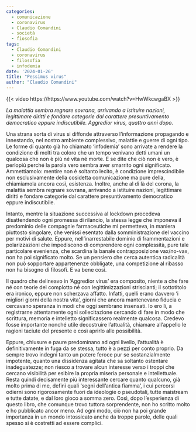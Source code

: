 ```yaml
---
categories:
  - comunicazione
  - coronavirus
  - Claudio Comandini
  - società
  - fiosofia
tags:
  - Claudio Comandini
  - coronavirus
  - filosofia
  - infodemia
date: '2024-01-26'
title: "Pessimus virus"
author: "Claudio Comandini"
---
```


{{< video https://https://www.youtube.com/watch?v=HwWkcwgaBX >}}

*La malattia sembra regnare sovrana, arrivando a istituire nazioni, legittimare diritti e fondare categorie dal carattere presuntivamento democratico eppure indiscutibile. Aggredior virus, quattro anni dopo.*

Una strana sorta di virus si diffonde attraverso l'informazione propagando e innestando, nel nostro ambiente complessivo, malattie e guerre di ogni tipo. Le forme di quanto già ho chiamato 'infodemia' sono arrivate a rendere la condizione di molti tra coloro che un tempo venivano detti umani un qualcosa che non è più né vita né morte. E se dite che ciò non è vero, è perlopiù perché la parola vero sembra aver smarrito ogni significato. Ammettiamolo: mentire non è soltanto lecito, è condizione imprescindibile non esclusivamente della cosidetta comunicazione ma pure della, chiamiamola ancora così, esistenza. Inoltre, anche al di là del corona, la malattia sembra regnare sovrana, arrivando a istituire nazioni, legittimare diritti e fondare categorie dal carattere presuntivamento democratico eppure indiscutibile.

Intanto, mentre la situazione successiva al lockdown procedeva disattendendo ogni promessa di rilancio, la stessa legge che imponeva il predominio delle compagnie farmaceutiche mi permetteva, in maniera piuttosto singolare, che venissi esentato dalla somministrazione del vaccino per motivi di salute. Eppure, nell'inarrestabile dominio di frammentazioni e polarizzazioni che impediscono di comprendere ogni complessità, pure tale particolare evenienza, che scardina la banale contrapposizione vax/no-vax, non ha poi significato molto. Se un pensiero che cerca autentica radicalità non può sopportare appartenenze obbligate, una competizione al ribasso non ha bisogno di filosofi. E va bene così.

Il quadro che delineavo in 'Aggredior virus' era composito, niente a che fare né con teorie del complotto né con legittimizzazioni striscianti; il sottotitolo era ironico, eppure non scherzava affatto. Infatti, quelli erano davvero 'i migliori giorni della nostra vita', giorni che ancora mantenevano fiducia e cercavano speranza in modi che oggi sembrano insensati. Io ero lì, a registrarne attentamente ogni sollecitazione cercando di fare in modo che scrittura, memoria e intelletto significassero realmente qualcosa. Credevo fosse importante nonché utile decostruire l'attualità, chiamare all'appello le ragioni taciute del presente e così aprirlo alle possibilità.

Eppure, chiusure e paure predominano ad ogni livello, l'attualità è definitivamente in fuga da se stessa, tutto è a pezzi per conto proprio. Da sempre trovo indegni tanto un potere feroce pur se sostanzialmente impotente, quanto una dissidenza agitata che sa soltanto ostentare inadeguatezze; non riesco a trovare alcun interesse verso i troppi che cercano visibilità per esibire la propria miseria personale e intellettuale. Resta quindi decisamente più interessante cercare quanto qualcuno, già molto prima di me, definì quali 'segni dell'antica fiamma', i cui percorsi odierni sono rigorosamente fuori da ideologie o pseudotali, tutte maistream e tutte datate, e dal loro gioco a somma zero. Così, dopo l'esperienza di questo libro, che comunque trovo tuttora sorprendente, non ho scritto molto e ho pubblicato ancor meno. Ad ogni modo, ciò non ha poi grande importanza in un mondo intossicato anche da troppe parole, delle quali spesso si è costretti ad essere complici.
